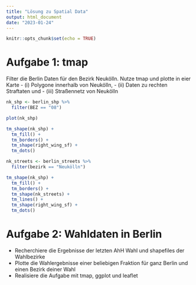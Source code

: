 ```yaml
---
title: "Lösung zu Spatial Data"
output: html_document
date: "2023-01-24"
---
```


```r
knitr::opts_chunk$set(echo = TRUE)
```

# Aufgabe 1: tmap
Filter die Berlin Daten für den Bezirk Neukölln. Nutze tmap und plotte in eier Karte
- (i) Polygone innerhalb von Neukölln, 
- (ii) Daten zu rechten Straftaten und 
- (iii) Straßennetz von Neukölln 

```r
nk_shp <- berlin_shp %>%
  filter(BEZ == "08")

plot(nk_shp)

tm_shape(nk_shp) +
  tm_fill() +
  tm_borders() +
  tm_shape(right_wing_sf) +
  tm_dots()

nk_streets <- berlin_streets %>%
  filter(bezirk == "Neukölln")

tm_shape(nk_shp) +
  tm_fill() +
  tm_borders() +
  tm_shape(nk_streets) +
  tm_lines() +
  tm_shape(right_wing_sf) +
  tm_dots() 
```

# Aufgabe 2: Wahldaten in Berlin 
- Recherchiere die Ergebnisse der letzten AhH Wahl und shapefiles der Wahlbezirke
- Plotte die Wahlergebnisse einer beliebigen Fraktion für ganz Berlin und einen Bezirk deiner Wahl 
- Realisiere die Aufgabe mit tmap, ggplot und leaflet